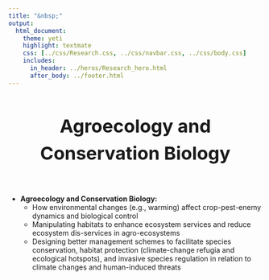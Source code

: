 ```yaml
---
title: "&nbsp;"
output:
  html_document:
    theme: yeti
    highlight: textmate
    css: [../css/Research.css, ../css/navbar.css, ../css/body.css]
    includes:
      in_header: ../heros/Research_hero.html
      after_body: ../footer.html
---
```


<style>
h1 {text-align: center !important; 
   font-weight: bold !important; 
   font-size: 36px !important;
   line-height: 1.5em;}
   
h2 {font-weight: bold !important;} 
   
.External_link{
  border-radius: 5px;
  border: none;
  text-align: center;
  text-decoration: none;
  display: inline-block;
  width: 60px;
}
</style>

# Agroecology and Conservation Biology

<br>

* __Agroecology and Conservation Biology:__ 
  - How environmental changes (e.g., warming) affect crop-pest-enemy dynamics and biological control 
  - Manipulating habitats to enhance ecosystem services and reduce ecosystem dis-services in agro-ecosystems
  - Designing better management schemes to facilitate species conservation, habitat protection (climate-change refugia and ecological hotspots), and invasive species regulation in relation to climate changes and human-induced threats 



